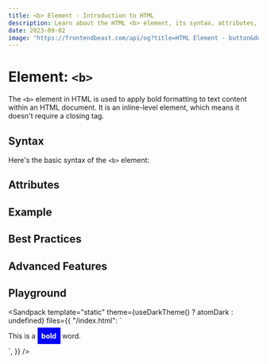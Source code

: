 ```yaml
---
title: <b> Element - Introduction to HTML
description: Learn about the HTML <b> element, its syntax, attributes, best practices, and more.
date: 2023-09-02
image: "https://frontendbeast.com/api/og?title=HTML Element - button&desc=Learn about the button element, its syntax, attributes, best practices."
---
```



# Element: `<b>`

The `<b>` element in HTML is used to apply bold formatting to text content within an HTML document. It is an inline-level element, which means it doesn't require a closing tag.

## Syntax

Here's the basic syntax of the `<b>` element:

## Attributes

## Example

## Best Practices

## Advanced Features

## Playground

<Sandpack
  template="static"
  theme={useDarkTheme() ? atomDark : undefined}
  files={{
    "/index.html": `<!DOCTYPE html>
<html lang="en">
<head>
    <title>'b' Example</title>
    <style>
        #note {
            background-color: blue;
            color: white;
            padding: 0.5rem;
        }
    </style>
</head>
<body>
    <p>This is a <b id="note">bold</b> word.</p>
</body>
</html>`,
  }}
/>
